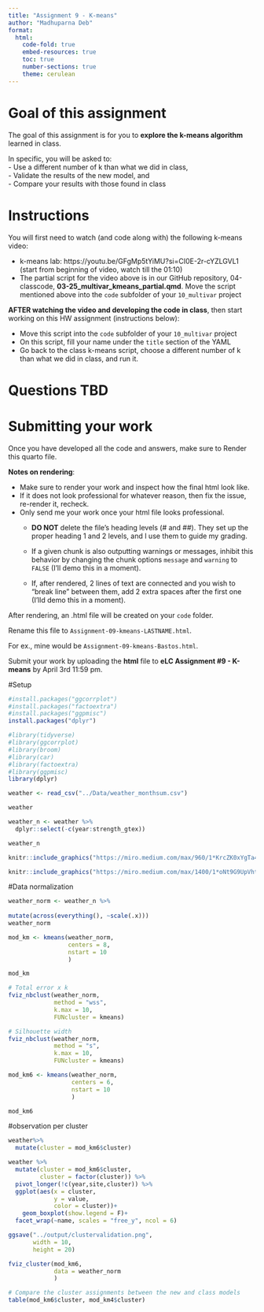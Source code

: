 ```yaml
---
title: "Assignment 9 - K-means"
author: "Madhuparna Deb"  
format:
  html:
    code-fold: true 
    embed-resources: true
    toc: true
    number-sections: true
    theme: cerulean
---
```


# Goal of this assignment  
The goal of this assignment is for you to **explore the k-means algorithm** learned in class.  

In specific, you will be asked to:  
  - Use a different number of k than what we did in class,  
  - Validate the results of the new model, and  
  - Compare your results with those found in class  

# Instructions  
You will first need to watch (and code along with) the following k-means video:

  - k-means lab: https://youtu.be/GFgMp5tYiMU?si=CI0E-2r-cYZLGVL1 (start from beginning of video, watch till the 01:10)  
  - The partial script for the video above is in our GitHub repository, 04-classcode, **03-25_multivar_kmeans_partial.qmd**. Move the script mentioned above into the `code` subfolder of your `10_multivar` project
  
**AFTER watching the video and developing the code in class**, then start working on this HW assignment (instructions below):

  - Move this script into the `code` subfolder of your `10_multivar` project  
  - On this script, fill your name under the `title` section of the YAML  
  - Go back to the class k-means script, choose a different number of k than what we did in class, and run it.    

# Questions TBD

# Submitting your work  
Once you have developed all the code and answers, make sure to Render this quarto file.  

**Notes on rendering**:  

- Make sure to render your work and inspect how the final html look like.  
- If it does not look professional for whatever reason, then fix the issue, re-render it, recheck.  
- Only send me your work once your html file looks professional.  
  - **DO NOT** delete the file's heading levels (# and ##). They set up the proper heading 1 and 2 levels, and I use them to guide my grading.  
  - If a given chunk is also outputting warnings or messages, inhibit this behavior by changing the chunk options `message` and `warning` to `FALSE` (I'll demo this in a moment).  
  
  - If, after rendered, 2 lines of text are connected and you wish to "break line" between them, add 2 extra spaces after the first one (I'lld demo this in a moment).  

After rendering, an .html file will be created on your `code` folder.  

Rename this file to `Assignment-09-kmeans-LASTNAME.html`.    

For ex., mine would be `Assignment-09-kmeans-Bastos.html`.

Submit your work by uploading the **html** file to **eLC Assignment #9 - K-means** by April 3rd 11:59 pm.  

#Setup
```r
#install.packages("ggcorrplot")
#install.packages("factoextra")
#install.packages("ggpmisc")
install.packages("dplyr")

#library(tidyverse)
#library(ggcorrplot)
#library(broom)
#library(car)
#library(factoextra)
#library(ggpmisc)
library(dplyr)
```
```r
weather <- read_csv("../Data/weather_monthsum.csv")

weather
```
```r
weather_n <- weather %>%
  dplyr::select(-c(year:strength_gtex))

weather_n
```

```r
knitr::include_graphics("https://miro.medium.com/max/960/1*KrcZK0xYgTa4qFrVr0fO2w.gif")

```
```r
knitr::include_graphics("https://miro.medium.com/max/1400/1*oNt9G9UpVhtyFLDBwEMf8Q.png")
```
#Data normalization
```r
weather_norm <- weather_n %>%
  
mutate(across(everything(), ~scale(.x)))
weather_norm
```
```r
mod_km <- kmeans(weather_norm,
                 centers = 8,
                 nstart = 10
                 )

mod_km
```

```r

# Total error x k
fviz_nbclust(weather_norm,
             method = "wss",
             k.max = 10,
             FUNcluster = kmeans)
```

```r
# Silhouette width
fviz_nbclust(weather_norm, 
             method = "s",
             k.max = 10,
             FUNcluster = kmeans) 
```

```r
mod_km6 <- kmeans(weather_norm,
                  centers = 6,
                  nstart = 10
                  )

mod_km6
```
#observation per cluster
```r
weather%>%
  mutate(cluster = mod_km6$cluster)
```

```r
weather %>%
  mutate(cluster = mod_km6$cluster,
         cluster = factor(cluster)) %>%
  pivot_longer(!c(year,site,cluster)) %>%
  ggplot(aes(x = cluster, 
             y = value, 
             color = cluster))+
    geom_boxplot(show.legend = F)+
  facet_wrap(~name, scales = "free_y", ncol = 6)

ggsave("../output/clustervalidation.png",
       width = 10,
       height = 20)  

```

```r
fviz_cluster(mod_km6,
             data = weather_norm
             )
```
```r
# Compare the cluster assignments between the new and class models
table(mod_km6$cluster, mod_km4$cluster)  
```









  




